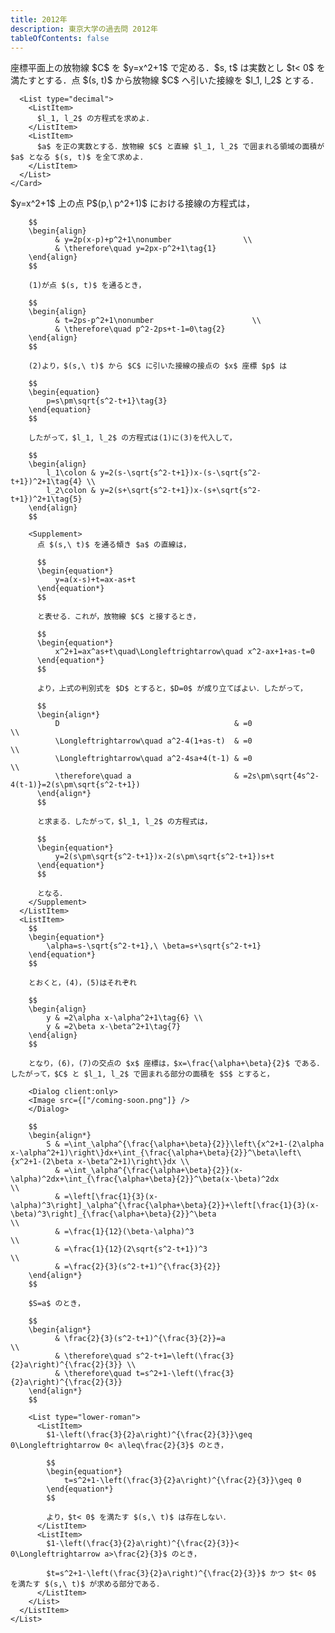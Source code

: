 ```yaml
---
title: 2012年
description: 東京大学の過去問 2012年
tableOfContents: false
---
```



<Tabs>
  <TabItem label="問題">
    <Card>
      座標平面上の放物線 $C$ を $y=x^2+1$ で定める．$s, t$ は実数とし $t< 0$ を満たすとする．点 $(s, t)$ から放物線 $C$ へ引いた接線を $l_1, l_2$ とする．

      <List type="decimal">
        <ListItem>
          $l_1, l_2$ の方程式を求めよ．
        </ListItem>
        <ListItem>
          $a$ を正の実数とする．放物線 $C$ と直線 $l_1, l_2$ で囲まれる領域の面積が $a$ となる $(s, t)$ を全て求めよ．
        </ListItem>
      </List>
    </Card>

  </TabItem>
  <TabItem label="解答">
    <List type="decimal">
      <ListItem>
        $y=x^2+1$ 上の点 P$(p,\ p^2+1)$ における接線の方程式は，

        $$
        \begin{align}
              & y=2p(x-p)+p^2+1\nonumber                \\
              & \therefore\quad y=2px-p^2+1\tag{1}
        \end{align}
        $$

        (1)が点 $(s, t)$ を通るとき，

        $$
        \begin{align}
              & t=2ps-p^2+1\nonumber                      \\
              & \therefore\quad p^2-2ps+t-1=0\tag{2}
        \end{align}
        $$

        (2)より，$(s,\ t)$ から $C$ に引いた接線の接点の $x$ 座標 $p$ は

        $$
        \begin{equation}
            p=s\pm\sqrt{s^2-t+1}\tag{3}
        \end{equation}
        $$

        したがって，$l_1, l_2$ の方程式は(1)に(3)を代入して，

        $$
        \begin{align}
            l_1\colon & y=2(s-\sqrt{s^2-t+1})x-(s-\sqrt{s^2-t+1})^2+1\tag{4} \\
            l_2\colon & y=2(s+\sqrt{s^2-t+1})x-(s+\sqrt{s^2-t+1})^2+1\tag{5}
        \end{align}
        $$

        <Supplement>
          点 $(s,\ t)$ を通る傾き $a$ の直線は，

          $$
          \begin{equation*}
              y=a(x-s)+t=ax-as+t
          \end{equation*}
          $$

          と表せる．これが，放物線 $C$ と接するとき，

          $$
          \begin{equation*}
              x^2+1=ax^as+t\quad\Longleftrightarrow\quad x^2-ax+1+as-t=0
          \end{equation*}
          $$

          より，上式の判別式を $D$ とすると，$D=0$ が成り立てばよい．したがって，

          $$
          \begin{align*}
              D                                       & =0                                             \\
              \Longleftrightarrow\quad a^2-4(1+as-t)  & =0                                             \\
              \Longleftrightarrow\quad a^2-4sa+4(t-1) & =0                                             \\
              \therefore\quad a                       & =2s\pm\sqrt{4s^2-4(t-1)}=2(s\pm\sqrt{s^2-t+1})
          \end{align*}
          $$

          と求まる．したがって，$l_1, l_2$ の方程式は，

          $$
          \begin{equation*}
              y=2(s\pm\sqrt{s^2-t+1})x-2(s\pm\sqrt{s^2-t+1})s+t
          \end{equation*}
          $$

          となる．
        </Supplement>
      </ListItem>
      <ListItem>
        $$
        \begin{equation*}
            \alpha=s-\sqrt{s^2-t+1},\ \beta=s+\sqrt{s^2-t+1}
        \end{equation*}
        $$

        とおくと，(4)，(5)はそれぞれ

        $$
        \begin{align}
            y & =2\alpha x-\alpha^2+1\tag{6} \\
            y & =2\beta x-\beta^2+1\tag{7}
        \end{align}
        $$

        となり，(6)，(7)の交点の $x$ 座標は，$x=\frac{\alpha+\beta}{2}$ である．したがって，$C$ と $l_1, l_2$ で囲まれる部分の面積を $S$ とすると，

        <Dialog client:only>
        <Image src={["/coming-soon.png"]} />
        </Dialog>

        $$
        \begin{align*}
            S & =\int_\alpha^{\frac{\alpha+\beta}{2}}\left\{x^2+1-(2\alpha x-\alpha^2+1)\right\}dx+\int_{\frac{\alpha+\beta}{2}}^\beta\left\{x^2+1-(2\beta x-\beta^2+1)\right\}dx \\
              & =\int_\alpha^{\frac{\alpha+\beta}{2}}(x-\alpha)^2dx+\int_{\frac{\alpha+\beta}{2}}^\beta(x-\beta)^2dx                                                              \\
              & =\left[\frac{1}{3}(x-\alpha)^3\right]_\alpha^{\frac{\alpha+\beta}{2}}+\left[\frac{1}{3}(x-\beta)^3\right]_{\frac{\alpha+\beta}{2}}^\beta                          \\
              & =\frac{1}{12}(\beta-\alpha)^3                                                                                                                                     \\
              & =\frac{1}{12}(2\sqrt{s^2-t+1})^3                                                                                                                                  \\
              & =\frac{2}{3}(s^2-t+1)^{\frac{3}{2}}
        \end{align*}
        $$

        $S=a$ のとき，

        $$
        \begin{align*}
              & \frac{2}{3}(s^2-t+1)^{\frac{3}{2}}=a                            \\
              & \therefore\quad s^2-t+1=\left(\frac{3}{2}a\right)^{\frac{2}{3}} \\
              & \therefore\quad t=s^2+1-\left(\frac{3}{2}a\right)^{\frac{2}{3}}
        \end{align*}
        $$

        <List type="lower-roman">
          <ListItem>
            $1-\left(\frac{3}{2}a\right)^{\frac{2}{3}}\geq 0\Longleftrightarrow 0< a\leq\frac{2}{3}$ のとき，

            $$
            \begin{equation*}
                t=s^2+1-\left(\frac{3}{2}a\right)^{\frac{2}{3}}\geq 0
            \end{equation*}
            $$

            より，$t< 0$ を満たす $(s,\ t)$ は存在しない．
          </ListItem>
          <ListItem>
            $1-\left(\frac{3}{2}a\right)^{\frac{2}{3}}< 0\Longleftrightarrow a>\frac{2}{3}$ のとき，

            $t=s^2+1-\left(\frac{3}{2}a\right)^{\frac{2}{3}}$ かつ $t< 0$ を満たす $(s,\ t)$ が求める部分である．
          </ListItem>
        </List>
      </ListItem>
    </List>

  </TabItem>
</Tabs>
